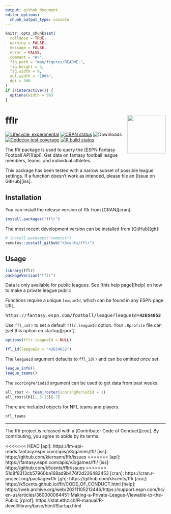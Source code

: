 ```yaml
---
output: github_document
editor_options: 
  chunk_output_type: console
---
```


<!-- README.md is generated from README.Rmd. Please edit that file -->

```r
knitr::opts_chunk$set(
  collapse = TRUE,
  warning = FALSE,
  message = FALSE,
  error = FALSE,
  comment = "#>",
  fig.path = "man/figures/README-",
  fig.height = 4,
  fig.width = 9,
  out.width = "100%",
  dpi = 300
)
if (!interactive()) {
  options(width = 99)
}
```

# fflr <img src="man/figures/logo.png" align="right" width="120" />

<!-- badges: start -->
[![Lifecycle: experimental][life_badge]][life_link]
[![CRAN status][cran_badge]][cran_link]
![Downloads][dl_badge]
[![Codecov test coverage][cov_badge]][cov_link]
[![R build status][ga_badge]][ga_link]
<!-- badges: end -->

The fflr package is used to query the [ESPN Fantasy Football API][api]. Get data
on fantasy football league members, teams, and individual athletes.

This package has been tested with a narrow subset of possible league settings.
If a function doesn't work as intended, please file an [issue on GitHub][iss].

## Installation

You can install the release version of fflr from [CRAN][cran]:

```r
install.packages("fflr")
```

The most recent development version can be installed from [GitHub][gh]:

```r
# install.packages("remotes")
remotes::install_github("k5cents/fflr")
```

## Usage

```r
library(fflr)
packageVersion("fflr")
```

Data is only available for public leagues. See [this help page][help] on how to
make a private league public

Functions require a unique `leagueId`, which can be found in any ESPN page URL.

<pre>https://fantasy.espn.com/football/league?leagueId=<b>42654852</b></pre>

Use `ffl_id()` to set a default `fflr.leagueId` option. Your `.Rprofile` file 
can [set this option on startup][rprof].

```r
options(fflr.leagueId = NULL)
```

```r
ffl_id(leagueId = "42654852")
```

The `leagueId` argument defaults to `ffl_id()` and can be omitted once set.

```r
league_info()
league_teams()
```

The `scoringPeriodId` argument can be used to get data from past weeks.

```r
all_rost <- team_roster(scoringPeriodId = 1)
all_rost$CHI[, 5:13][-7]
```

There are included objects for NFL teams and players.

```r
nfl_teams
```

***

The fflr project is released with a [Contributor Code of Conduct][coc]. By
contributing, you agree to abide by its terms.

<!-- refs: start -->
[life_badge]: https://img.shields.io/badge/lifecycle-stable-brightgreen.svg
[life_link]: https://lifecycle.r-lib.org/articles/stages.html#stable
[cran_badge]: https://www.r-pkg.org/badges/version/fflr
[cran_link]: https://CRAN.R-project.org/package=fflr
[ga_badge]: https://github.com/k5cents/fflr/workflows/R-CMD-check/badge.svg
[ga_link]: https://github.com/k5cents/fflr/actions
[cov_badge]: https://codecov.io/gh/k5cents/fflr/graph/badge.svg?token=CMz6DIxJdH
[cov_link]: https://app.codecov.io/gh/k5cents/fflr?branch=master
[dl_badge]: https://cranlogs.r-pkg.org/badges/grand-total/fflr
<<<<<<< HEAD
[api]: https://lm-api-reads.fantasy.espn.com/apis/v3/games/ffl/
[iss]: https://github.com/kiernann/fflr/issues
=======
[api]: https://fantasy.espn.com/apis/v3/games/ffl/
[iss]: https://github.com/k5cents/fflr/issues
>>>>>>> 51d8f8313cb57960ba168ad9b476f2d226482453
[cran]: https://cran.r-project.org/package=fflr
[gh]: https://github.com/k5cents/fflr
[coc]: https://k5cents.github.io/fflr/CODE_OF_CONDUCT.html
[help]: https://web.archive.org/web/20211105212446/https://support.espn.com/hc/en-us/articles/360000064451-Making-a-Private-League-Viewable-to-the-Public
[rprof]: https://stat.ethz.ch/R-manual/R-devel/library/base/html/Startup.html
<!-- refs: end -->
